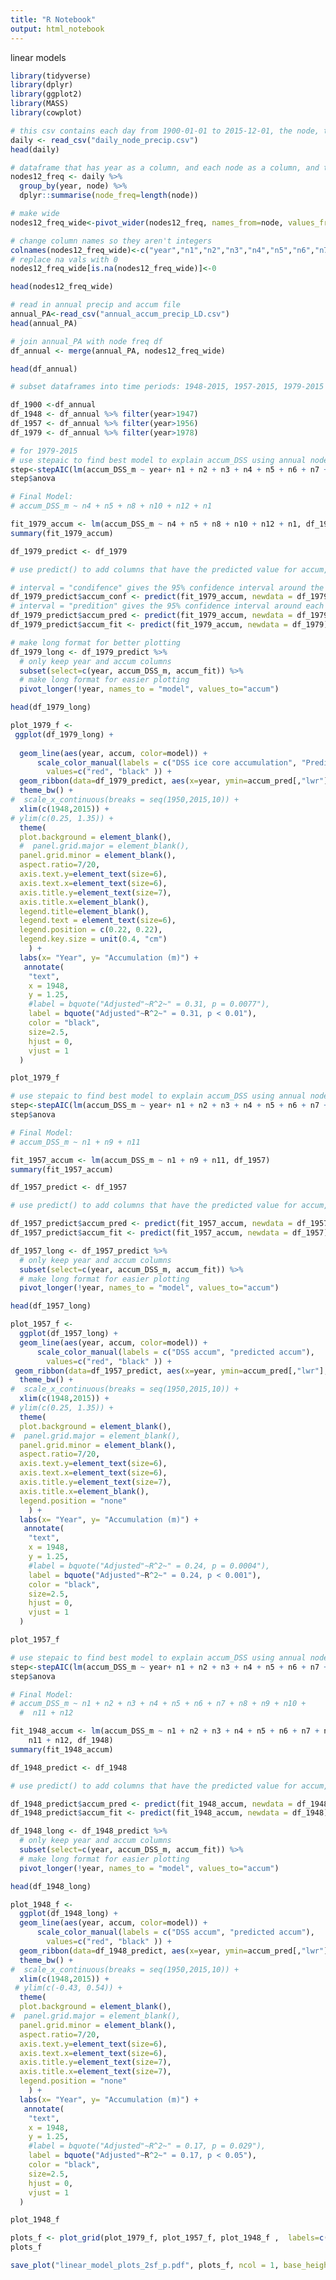 ```yaml
---
title: "R Notebook"
output: html_notebook
---
```


linear models

```r
library(tidyverse)
library(dplyr)
library(ggplot2)
library(MASS)
library(cowplot)
```

```r
# this csv contains each day from 1900-01-01 to 2015-12-01, the node, the 20cr precip, the precip type, and a year column
daily <- read_csv("daily_node_precip.csv")
head(daily)
```

```r
# dataframe that has year as a column, and each node as a column, and the frequency of each node as the data
nodes12_freq <- daily %>%
  group_by(year, node) %>%
  dplyr::summarise(node_freq=length(node))

# make wide
nodes12_freq_wide<-pivot_wider(nodes12_freq, names_from=node, values_from=node_freq) 

# change column names so they aren't integers
colnames(nodes12_freq_wide)<-c("year","n1","n2","n3","n4","n5","n6","n7","n8","n9","n10","n11","n12")
# replace na vals with 0
nodes12_freq_wide[is.na(nodes12_freq_wide)]<-0

head(nodes12_freq_wide)
```



```r
# read in annual precip and accum file
annual_PA<-read_csv("annual_accum_precip_LD.csv")
head(annual_PA)
```


```r
# join annual_PA with node freq df
df_annual <- merge(annual_PA, nodes12_freq_wide)

head(df_annual)
```

```r
# subset dataframes into time periods: 1948-2015, 1957-2015, 1979-2015

df_1900 <-df_annual
df_1948 <- df_annual %>% filter(year>1947)
df_1957 <- df_annual %>% filter(year>1956)
df_1979 <- df_annual %>% filter(year>1978)


```



```r

# for 1979-2015
# use stepaic to find best model to explain accum_DSS using annual node frequencies
step<-stepAIC(lm(accum_DSS_m ~ year+ n1 + n2 + n3 + n4 + n5 + n6 + n7 + n8 + n9 + n10 + n11 + n12, data=df_1979), direction="both")
step$anova
```

```r
# Final Model:
# accum_DSS_m ~ n4 + n5 + n8 + n10 + n12 + n1

fit_1979_accum <- lm(accum_DSS_m ~ n4 + n5 + n8 + n10 + n12 + n1, df_1979)
summary(fit_1979_accum)
```



```r
df_1979_predict <- df_1979

# use predict() to add columns that have the predicted value for accum, and the confidence interval

# interval = "condifence" gives the 95% confidence interval around the mean
df_1979_predict$accum_conf <- predict(fit_1979_accum, newdata = df_1979, interval = 'confidence')
# interval = "predition" gives the 95% confidence interval around each point
df_1979_predict$accum_pred <- predict(fit_1979_accum, newdata = df_1979, interval = 'prediction')
df_1979_predict$accum_fit <- predict(fit_1979_accum, newdata = df_1979)


```

```r
# make long format for better plotting
df_1979_long <- df_1979_predict %>% 
  # only keep year and accum columns
  subset(select=c(year, accum_DSS_m, accum_fit)) %>% 
  # make long format for easier plotting
  pivot_longer(!year, names_to = "model", values_to="accum")

head(df_1979_long)
```

```r

plot_1979_f <-
 ggplot(df_1979_long) +
  
  geom_line(aes(year, accum, color=model)) + 
      scale_color_manual(labels = c("DSS ice core accumulation", "Predicted DSS ice core accum."),
        values=c("red", "black" )) +
  geom_ribbon(data=df_1979_predict, aes(x=year, ymin=accum_pred[,"lwr"], ymax=accum_pred[,"upr"]), alpha=0.1 ) +
  theme_bw() +
#  scale_x_continuous(breaks = seq(1950,2015,10)) +
  xlim(c(1948,2015)) +
# ylim(c(0.25, 1.35)) +
  theme(
  plot.background = element_blank(),
  #  panel.grid.major = element_blank(),
  panel.grid.minor = element_blank(),
  aspect.ratio=7/20,
  axis.text.y=element_text(size=6),
  axis.text.x=element_text(size=6),
  axis.title.y=element_text(size=7),
  axis.title.x=element_blank(),
  legend.title=element_blank(),
  legend.text = element_text(size=6), 
  legend.position = c(0.22, 0.22),
  legend.key.size = unit(0.4, "cm")
    ) +
  labs(x= "Year", y= "Accumulation (m)") +
   annotate(
    "text",
    x = 1948,
    y = 1.25,
    #label = bquote("Adjusted"~R^2~" = 0.31, p = 0.0077"),
    label = bquote("Adjusted"~R^2~" = 0.31, p < 0.01"),
    color = "black",
    size=2.5,
    hjust = 0,
    vjust = 1
  )

plot_1979_f

```





```r
# use stepaic to find best model to explain accum_DSS using annual node frequencies
step<-stepAIC(lm(accum_DSS_m ~ year+ n1 + n2 + n3 + n4 + n5 + n6 + n7 + n8 + n9 + n10 + n11 + n12, data=df_1957), direction="both")
step$anova
```

```r
# Final Model:
# accum_DSS_m ~ n1 + n9 + n11

fit_1957_accum <- lm(accum_DSS_m ~ n1 + n9 + n11, df_1957)
summary(fit_1957_accum)
```




```r
df_1957_predict <- df_1957

# use predict() to add columns that have the predicted value for accum, and the confidence interval

df_1957_predict$accum_pred <- predict(fit_1957_accum, newdata = df_1957, interval = 'prediction')
df_1957_predict$accum_fit <- predict(fit_1957_accum, newdata = df_1957)


```

```r

df_1957_long <- df_1957_predict %>% 
  # only keep year and accum columns
  subset(select=c(year, accum_DSS_m, accum_fit)) %>% 
  # make long format for easier plotting
  pivot_longer(!year, names_to = "model", values_to="accum")

head(df_1957_long)
```

```r

plot_1957_f <-
  ggplot(df_1957_long) +
  geom_line(aes(year, accum, color=model)) + 
      scale_color_manual(labels = c("DSS accum", "predicted accum"),
        values=c("red", "black" )) +
 geom_ribbon(data=df_1957_predict, aes(x=year, ymin=accum_pred[,"lwr"], ymax=accum_pred[,"upr"]), alpha=0.1 ) +
  theme_bw() +
#  scale_x_continuous(breaks = seq(1950,2015,10)) +
  xlim(c(1948,2015)) +
# ylim(c(0.25, 1.35)) +
  theme(
  plot.background = element_blank(),
#  panel.grid.major = element_blank(),
  panel.grid.minor = element_blank(),
  aspect.ratio=7/20,
  axis.text.y=element_text(size=6),
  axis.text.x=element_text(size=6),
  axis.title.y=element_text(size=7),
  axis.title.x=element_blank(),
  legend.position = "none"
    ) +
  labs(x= "Year", y= "Accumulation (m)") +
   annotate(
    "text",
    x = 1948,
    y = 1.25,
    #label = bquote("Adjusted"~R^2~" = 0.24, p = 0.0004"),
    label = bquote("Adjusted"~R^2~" = 0.24, p < 0.001"),
    color = "black",
    size=2.5,
    hjust = 0,
    vjust = 1
  )

plot_1957_f
```


```r
# use stepaic to find best model to explain accum_DSS using annual node frequencies
step<-stepAIC(lm(accum_DSS_m ~ year+ n1 + n2 + n3 + n4 + n5 + n6 + n7 + n8 + n9 + n10 + n11 + n12, data=df_1948), direction="both")
step$anova
```

```r
# Final Model:
# accum_DSS_m ~ n1 + n2 + n3 + n4 + n5 + n6 + n7 + n8 + n9 + n10 + 
  #  n11 + n12

fit_1948_accum <- lm(accum_DSS_m ~ n1 + n2 + n3 + n4 + n5 + n6 + n7 + n8 + n9 + n10 + 
    n11 + n12, df_1948)
summary(fit_1948_accum)
```



```r
df_1948_predict <- df_1948

# use predict() to add columns that have the predicted value for accum, and the confidence interval

df_1948_predict$accum_pred <- predict(fit_1948_accum, newdata = df_1948, interval = 'prediction')
df_1948_predict$accum_fit <- predict(fit_1948_accum, newdata = df_1948)

```

```r

df_1948_long <- df_1948_predict %>% 
  # only keep year and accum columns
  subset(select=c(year, accum_DSS_m, accum_fit)) %>% 
  # make long format for easier plotting
  pivot_longer(!year, names_to = "model", values_to="accum")

head(df_1948_long)
```

```r

plot_1948_f <-
  ggplot(df_1948_long) +
  geom_line(aes(year, accum, color=model)) + 
      scale_color_manual(labels = c("DSS accum", "predicted accum"),
        values=c("red", "black" )) +
  geom_ribbon(data=df_1948_predict, aes(x=year, ymin=accum_pred[,"lwr"], ymax=accum_pred[,"upr"]), alpha=0.1 ) +
  theme_bw() +
#  scale_x_continuous(breaks = seq(1950,2015,10)) +
  xlim(c(1948,2015)) +
 # ylim(c(-0.43, 0.54)) +
  theme(
  plot.background = element_blank(),
#  panel.grid.major = element_blank(),
  panel.grid.minor = element_blank(),
  aspect.ratio=7/20,
  axis.text.y=element_text(size=6),
  axis.text.x=element_text(size=6),
  axis.title.y=element_text(size=7),
  axis.title.x=element_text(size=7),
  legend.position = "none"
    ) +
  labs(x= "Year", y= "Accumulation (m)") +
   annotate(
    "text",
    x = 1948,
    y = 1.25,
    #label = bquote("Adjusted"~R^2~" = 0.17, p = 0.029"),
    label = bquote("Adjusted"~R^2~" = 0.17, p < 0.05"),
    color = "black",
    size=2.5,
    hjust = 0,
    vjust = 1
  )

plot_1948_f
```
```r
plots_f <- plot_grid(plot_1979_f, plot_1957_f, plot_1948_f ,  labels=c("(a)", "(b)", "(c)"), ncol = 1, nrow = 3, align = "hv", axis= "rl", label_size = 10, label_fontface = "plain")
plots_f
```
```r
save_plot("linear_model_plots_2sf_p.pdf", plots_f, ncol = 1, base_height=5.4, base_width =4.9)
```





